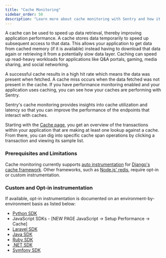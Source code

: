 ```yaml
---
title: "Cache Monitoring"
sidebar_order: 50
description: "Learn more about cache monitoring with Sentry and how it can help improve your application's performance."
---
```


<Include name="feature-stage-alpha.mdx" />

A cache can be used to speed up data retrieval, thereby improving application performance. A cache stores data temporarily to speed up subsequent access to that data. This allows your application to get data from cached memory (if it is available) instead having to download that data again or retrieving it from a potentially slow data layer. Caching can speed up read-heavy workloads for applications like Q&A portals, gaming, media sharing, and social networking.

A successful cache results in a high hit rate which means the data was present when fetched. A cache miss occurs when the data fetched was not present in the cache. If you have performance monitoring enabled and your application uses caching, you can see how your caches are performing with Sentry.

Sentry's cache monitoring provides insights into cache utilization and latency so that you can improve the performance of the endpoints that interact with caches.

Starting with the [Cache page](/orgredirect/organizations/:orgslug/performance/cache/), you get an overview of the transactions within your application that are making at least one lookup against a cache. From there, you can dig into specific cache span operations by clicking a transaction and viewing its sample list.

### Prerequisites and Limitations

Cache monitoring currently supports [auto instrumentation](/platform-redirect/?next=%2Fperformance%2Finstrumentation%2Fautomatic-instrumentation) for [Django's cache framework](https://docs.djangoproject.com/en/5.0/topics/cache/). Other frameworks, such as [Node.js' redis](https://www.npmjs.com/package/redis), require opt-in or custom instrumentation.

### Custom and Opt-in instrumentation

If available, opt-in instrumentation is documented on an environment-by-environment basis as listed below:

- [Python SDK](/platforms/python/performance/instrumentation/custom-instrumentation/)
- JavaScript SDKs - [NEW PAGE JavaScript → Setup Performance → Cache]
- [Laravel SDK](/platforms/php/guides/laravel/performance/instrumentation/custom-instrumentation/)
- [Java SDK](/platforms/java/distributed-tracing/custom-instrumentation/)
- [Ruby SDK](/platforms/ruby/)
- [.NET SDK](/platforms/dotnet/distributed-tracing/custom-instrumentation/)
- [Symfony SDK](/platforms/php/guides/symfony/distributed-tracing/custom-instrumentation/)

